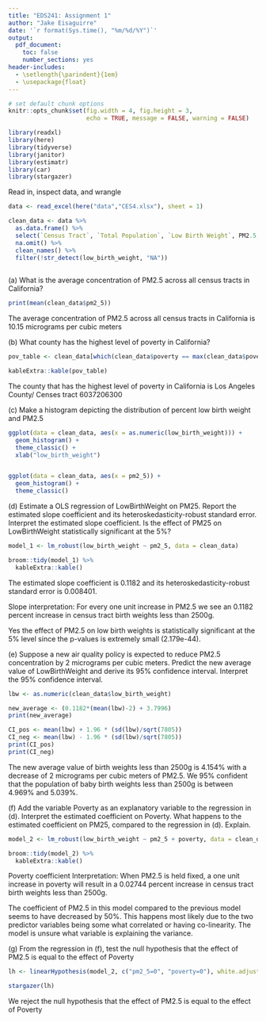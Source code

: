 ```yaml
---
title: "EDS241: Assignment 1"
author: "Jake Eisaguirre"
date: '`r format(Sys.time(), "%m/%d/%Y")`'
output: 
  pdf_document:
    toc: false
    number_sections: yes
header-includes:
  - \setlength{\parindent}{1em}
  - \usepackage{float}
--- 
```

``` r

# set default chunk options
knitr::opts_chunk$set(fig.width = 4, fig.height = 3, 
                      echo = TRUE, message = FALSE, warning = FALSE)

library(readxl)
library(here)
library(tidyverse)
library(janitor)
library(estimatr)
library(car)
library(stargazer)

```

\noindent Read in, inspect data, and wrangle
```r
data <- read_excel(here("data","CES4.xlsx"), sheet = 1)

clean_data <- data %>% 
  as.data.frame() %>% 
  select(`Census Tract`, `Total Population`, `Low Birth Weight`, PM2.5, Poverty, `California County`) %>% 
  na.omit() %>% 
  clean_names() %>% 
  filter(!str_detect(low_birth_weight, "NA"))
  


```


\noindent(a) What is the average concentration of PM2.5 across all census tracts in California?
```r
print(mean(clean_data$pm2_5))
```
The average concentration of PM2.5 across all census tracts in California is 10.15 micrograms per cubic meters

\medskip

\noindent(b) What county has the highest level of poverty in California?
```r
pov_table <- clean_data[which(clean_data$poverty == max(clean_data$poverty)), ]


```

```r
kableExtra::kable(pov_table)
```

The county that has the highest level of poverty in California is Los Angeles County/ Censes tract 6037206300

\medskip

\noindent(c) Make a histogram depicting the distribution of percent low birth weight and PM2.5
```r
ggplot(data = clean_data, aes(x = as.numeric(low_birth_weight))) +
  geom_histogram() +
  theme_classic() +
  xlab("low_birth_weight")


ggplot(data = clean_data, aes(x = pm2_5)) +
  geom_histogram() +
  theme_classic()
```
\medskip

\noindent (d) Estimate a OLS regression of LowBirthWeight on PM25. Report the estimated slope coefficient and its heteroskedasticity-robust standard error. Interpret the estimated slope coefficient. Is the effect of PM25 on LowBirthWeight statistically significant at the 5%?
```r
model_1 <- lm_robust(low_birth_weight ~ pm2_5, data = clean_data)
```

```r
broom::tidy(model_1) %>% 
  kableExtra::kable()
```

The estimated slope coefficient is 0.1182 and its heteroskedasticity-robust standard error is 0.008401. 

Slope interpretation: For every one unit increase in PM2.5 we see an 0.1182 percent increase in census tract birth weights less than 2500g. 

Yes the effect of PM2.5 on low birth weights is statistically significant at the 5% level since the p-values is extremely small (2.179e-44). 

\medskip

\noindent(e) Suppose a new air quality policy is expected to reduce PM2.5 concentration by 2 micrograms per cubic meters. Predict the new average value of LowBirthWeight and derive its 95% confidence interval. Interpret the 95% confidence interval.
```r
lbw <- as.numeric(clean_data$low_birth_weight)

new_average <- (0.1182*(mean(lbw)-2) + 3.7996)
print(new_average)

CI_pos <- mean(lbw) + 1.96 * (sd(lbw)/sqrt(7805))
CI_neg <- mean(lbw) - 1.96 * (sd(lbw)/sqrt(7805))
print(CI_pos)
print(CI_neg)
```
The new average value of birth weights less than 2500g is 4.154% with a decrease of 2 micrograms per cubic meters of PM2.5. We 95% confident that the population of baby birth weights less than 2500g is between 4.969% and 5.039%. 

\medskip

\noindent (f) Add the variable Poverty as an explanatory variable to the regression in (d). Interpret the estimated coefficient on Poverty. What happens to the estimated coefficient on PM25, compared to the regression in (d). Explain.
```r
model_2 <- lm_robust(low_birth_weight ~ pm2_5 + poverty, data = clean_data)
```

```r
broom::tidy(model_2) %>%  
  kableExtra::kable()
```

Poverty coefficient Interpretation: When PM2.5 is held fixed, a one unit increase in poverty will result in a 0.02744 percent increase in census tract birth weights less than 2500g.

The coefficient of PM2.5 in this model compared to the previous model seems to have decreased by 50%. This happens most likely due to the two predictor variables being some what correlated or having co-linearity. The model is unsure what variable is explaining the variance. 

\medskip

\noindent(g) From the regression in (f), test the null hypothesis that the effect of PM2.5 is equal to the effect of Poverty
```r
lh <- linearHypothesis(model_2, c("pm2_5=0", "poverty=0"), white.adjust = "hc2")

```

```r
stargazer(lh)
```

We reject the null hypothesis that the effect of PM2.5 is equal to the effect of Poverty
